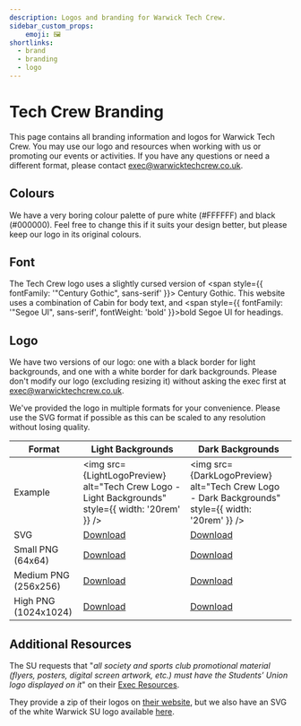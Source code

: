 ```yaml
---
description: Logos and branding for Warwick Tech Crew.
sidebar_custom_props:
    emoji: 🖼️
shortlinks:
  - brand
  - branding
  - logo
---
```


# Tech Crew Branding

This page contains all branding information and logos for Warwick Tech Crew. You may use our logo and resources when
working with us or promoting our events or activities. If you have any questions or need a different format, please
contact exec@warwicktechcrew.co.uk.

## Colours
We have a very boring colour palette of pure white (#FFFFFF) and black (#000000). Feel free to change this if it suits
your design better, but please keep our logo in its original colours.

## Font
The Tech Crew logo uses a slightly cursed version of <span style={{ fontFamily: '"Century Gothic", sans-serif' }}>
Century Gothic</span>. This website uses a combination of <span class="font-cabin">Cabin</span> for body text, and
<span style={{ fontFamily: '"Segoe UI", sans-serif', fontWeight: 'bold' }}>bold Segoe UI</span> for headings.

## Logo

We have two versions of our logo: one with a black border for light backgrounds, and one with a white border for
dark backgrounds. Please don't modify our logo (excluding resizing it) without asking the exec first at
exec@warwicktechcrew.co.uk.

We've provided the logo in multiple formats for your convenience. Please use the SVG format if possible as this can
be scaled to any resolution without losing quality.

| Format               | Light Backgrounds                                                                                  | Dark Backgrounds                                                                                 |
|----------------------|----------------------------------------------------------------------------------------------------|--------------------------------------------------------------------------------------------------|
| Example              | <img src={LightLogoPreview} alt="Tech Crew Logo - Light Backgrounds" style={{ width: '20rem' }} /> | <img src={DarkLogoPreview} alt="Tech Crew Logo - Dark Backgrounds" style={{ width: '20rem' }} /> |
| SVG                  | <a href="/logo-light.svg" target="_blank" download>Download</a>                                    | <a href="/logo-dark.svg" target="_blank" download>Download</a>                                   |
| Small PNG (64x64)    | <a href="/logo-light-small.png" target="_blank" download>Download</a>                              | <a href="/logo-dark-small.png" target="_blank" download>Download</a>                             |
| Medium PNG (256x256) | <a href="/logo-light-medium.png" target="_blank" download>Download</a>                             | <a href="/logo-dark-medium.png" target="_blank" download>Download</a>                            |
| High PNG (1024x1024) | <a href="/logo-light-high.png" target="_blank" download>Download</a>                               | <a href="/logo-dark-high.png" target="_blank" download>Download</a>                              |

## Additional Resources

The SU requests that "*all society and sports club promotional material (flyers, posters, digital screen artwork, etc.)
must have the Students’ Union logo displayed on it*" on their
[Exec Resources](https://www.warwicksu.com/societies-sports/exec-resources/events/general/).

They provide a zip of their logos on
[their website](https://www.warwicksu.com/pageassets/societies-sports/exec-resources/activities-and-planning/events/warwicksu-logos.zip),
but we also have an SVG of the white Warwick SU logo available
<a href="/icons/warwick-su.svg" target="_blank" download>here</a>.